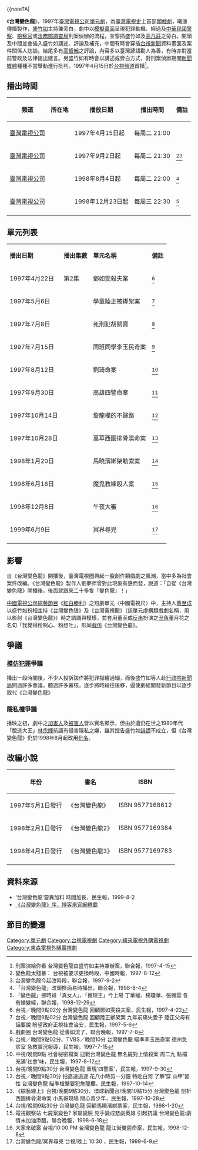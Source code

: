 {{noteTA|
{{Infobox television
| 名稱 = 台灣變色龍
| 英文名稱 = Taiwan Chameleon
| 圖片 = 
| 圖說 = 
| 原名 = Taiwan Chameleon<ref>[[中華民國電視學會|中華民國電視學會]]電視年鑑編纂委員 編纂，《[[中華民國無線電視年鑑|中華民國無線電視年鑑]]第十輯：民國八十五年至八十六年》，中華民國電視學會1998年6月30日-{出}-版，第72頁。</ref>
| 分類 = [[類戲劇|類戲劇]]
| 主持 = [[盛竹如|盛竹如]]
| 旁白 = [[盛竹如|盛竹如]]、[[高凡莊|高凡莊]]
| 國家 = {{Flagicon|Taiwan}} [[臺灣|臺灣]]
| 語言 = [[華語|華語]]、[[台語|台語]]
| 集數 = 135集
| 製作人 = [[劉夢萍|劉夢萍]]、[[劉承栗|劉承栗]]、[[吳健強|吳健強]]<br>
| 導演 = 趙中興、趙龍華、蔣慶隆、丁夢龍、王耀、林明賢、陳國權
| 製作公司 = [[曦康傳播有限公司|曦康傳播有限公司]]
| 每集長 = 1.5小時（含廣告）
| 頻道 = [[臺灣電視公司|臺灣電視公司]]
| 播出國家 = {{TWN}}
| 開始 = 1997年4月15日
| 結束 = 1999年11月10日
| 官方網站 =
}}

《'''台灣變色龍'''》，1997年[[臺灣電視公司|臺灣電視公司]][[單元劇|單元劇]]，為[[臺灣電視史|臺灣電視史]]上首部[[類戲劇|類戲劇]]，曦康傳播製作，[[盛竹如|盛竹如]]主持兼旁白，劇中以[[模擬畫面|模擬畫面]]呈現犯罪動機、經過及[[中華民國警察|中華民國警察]]、[[檢察官|檢察官]]或[[法務部調查局|法務部調查局]]刑案偵辦的流程，並穿插盛竹如及[[高凡莊|高凡莊]]之旁白。開頭及中間並會插入盛竹如講述、評論及補充，中間有時會穿插[[台視新聞|台視新聞]]資料畫面及案件關係人訪談。結尾多有[[高哲翰|高哲翰]]之評論，內容多以臺灣諺語勸人為善，有時亦對當前警政及法律提出建言。另盛竹如有時會以講述或旁白方式，對刑案偵辦期間[[新聞媒體|新聞媒體]]種種不當舉動進行批判。1997年4月15日於[[台視頻道|台視頻道]]首播<ref>刑案演給你看 台灣變色龍由盛竹如主持兼辦案，聯合報，1997-4-15</ref>。

==播出時間==
{| class="wikitable"  
|-  
! 頻道 || 所在地 || 播放日期 || 播出時間 || 備註
|- 
|[[臺灣電視公司|臺灣電視公司]]||{{TWN}}||1997年4月15日起||每周二 21:00|| 
|-
|[[臺灣電視公司|臺灣電視公司]]||{{TWN}}||1997年9月2日起 ||每周二 21:30||<ref>變色龍太殘暴： 台視被要求更換時段，中國時報，1997-8-12</ref><ref>台灣變色龍今起改時段，聯合報，1997-9-2</ref>
|-
|[[臺灣電視公司|臺灣電視公司]]||{{TWN}}||1998年8月4日起 ||每周二 22:00|| <ref>「台灣變色龍」改頭換面易時播出，聯合報，1998-8-4</ref> 
|-
|[[臺灣電視公司|臺灣電視公司]]||{{TWN}}||1998年12月23日起||每周三 22:30||<ref>「變色龍」挪時段「真女人」、「推理王」今上場 丁華寵、楊瓊華、張雅雲 各有婚變經，聯合報，1998-12-29</ref>    
|-
|}

==單元列表==
{| class="wikitable"  
|- 
|'''播出日期'''||'''播出集數'''||'''單元名稱'''||'''備註'''
|-
|1997年4月22日||第2集||鄧如雯殺夫案||<ref>台視／晚間9點02分 台灣變色龍 回顧鄧如雯殺夫案，民生報，1997-4-22</ref>
|-
|1997年5月6日||||學童陸正被綁架案||<ref>台視／晚間9點02分 台灣變色龍 回顧陸正綁架案 九年前痛失愛子 陸正父母有話要說 盼望政府正視社會治安，民生報，1997-5-6</ref> 
|-
|1997年7月8日||||死刑犯胡關寶||<ref>戲劇圈 台灣變色龍 從善如流了，聯合晚報，1997-7-8</ref> 
|-
|1997年7月15日||||同班同學李玉民奇案||<ref>台視／晚間9點02分、TVBS／晚間10分 台灣變色龍 瞄準李玉民奇案 德州急診室 急救實況報導，民生報，1997-7-15</ref> 
|-
|1997年8月12日||||劉琦命案||<ref>中視/晚間9點 社會秘密檔案 迎戰台灣變色龍 無名屍對上情殺案 周二九 點檔充滿'社會'味，民生報，1997-8-12</ref> 
|-
|1997年9月30日||||高雄四警命案||<ref>台視/晚間9點30分 台灣變色龍 重現'四警案'，民生報，1997-9-30</ref> 
|-
|1997年10月14日||||詹龍欄的不歸路||<ref>台視／晚間9點30分 拍高速追逐 花八小時剪一分鐘 特赴白河 了解‘穿 山甲’習性 台灣變色龍 瞄準槍擊要犯詹龍欄，民生報，1997-10-14</ref> 
|-
|1997年10月28日||||萬華西園排骨湯命案||<ref>《綜藝線上》台視/晚間9點30分、環球新聞台/晚間10點15分 台灣變色龍 剖析西園排骨湯命案 小馬哥現場 關心青少年，民生報，1997-10-28</ref> 
|-
|1998年1月20日||||馬曉濱綁架勒索案||<ref>台視/晚間9點30分 台灣變色龍 回顧馬曉濱綁票案，民生報，1998-1-20</ref> 
|-
|1998年6月16日||||魔鬼教練殺人案||<ref>電視觀察站 七屍案變色? 家屬變臉 兇手變成悲劇英雄 引起抗議 台灣變色龍:劇情未加油添醋，聯合晚報，1998-6-18</ref> 
|-
|1998年12月8日||||午夜大審||<ref>大家來破案 台視/10:00 PM 台灣變色龍 龍江街雙屍命案，民生報，1998-12-8</ref> 
|-
|1999年6月9日||||冥界尋兇||<ref>台灣變色龍/冥界尋兇 台視/晚上 10:30 ，民生報，1999-6-9</ref> 
|-
|}


 

==影響==
自《台灣變色龍》開播後，臺灣電視圈興起一股創作類戲劇之風潮，當中多為社會案件改編。《台灣變色龍》製作人劉夢萍曾對此現象有感而發，說道：「自從《台灣變色龍》開播後，後面就跟來二十多隻『變色龍』！」

[[中國電視公司|中國電視公司]][[綜藝節目|綜藝節目]]《[[紅白勝利|紅白勝利]]》之短劇單元〈中國電視尺〉中，主持人[[董至成|董至成]]以盛竹如扮相主持《台灣變色狼》及《台灣電視龍》（該單元[[虛構|虛構]]類戲劇名稱，用以影射《台灣變色龍》）時之語調與模樣，並套用董至成[[反串|反串]]扮演之[[丑角|丑角]]董月花之名句「我覺得粉啊心、粉想吐」，形同[[戲仿|戲仿]]《台灣變色龍》。

==爭議==
===[[模仿|模仿]][[犯罪|犯罪]]爭議===
播出一段時間後，不少人投訴該作將犯罪描繪過細，而後盛竹如等人赴[[行政院新聞局|行政院新聞局]]開過許多會議，聽過許多審核，逐步將時段往後移，逼使劇組開發新節目以逐步取代《台灣變色龍》 

===[[隱私權|隱私權]]爭議===
播映之初，劇中之[[加害人|加害人]]及[[被害人|被害人]]皆以實名顯示，但由於遭仍在世之1980年代「脫逃大王」[[林宗輝|林宗輝]]抗議有侵害隱私之嫌，雖其控告盛竹如[[誹謗|誹謗]]不成立，但《台灣變色龍》仍於1998年8月起改用[[化名|化名]]。

==改編小說==
{| class="wikitable"
|-
! 年份 !! 書名 !! ISBN
|-
|1997年5月1日發行||《台灣變色龍》 || ISBN 9577168612
|-
|1998年2月1日發行||《台灣變色龍2》|| ISBN 9577169384
|-
|1998年4月1日發行||《台灣變色龍3》|| ISBN 9577169783
|-
|}

==資料來源==
{{reflist}}
*‘台灣變色龍’靈異加料 時間加長，民生報，1999-8-2
*[https://www.books.com.tw/products/0010082747 《台灣變色龍》序，博客來官網轉載] {{Wayback|url=https://www.books.com.tw/products/0010082747 |date=20210413021802 }}
 

==節目的變遷==
{{電視節目的變遷
|電視台= {{TWN}} [[台視|台視]]
|播放檔次= 每周二 
|節目名稱= 台灣變色龍<br>（1997年4月15日 － 1998年12月22日）
|上一節目= 
|下一節目= [[誰是推理王|誰是推理王]]<br>(1998年12月29日-)
}}
{{電視節目的變遷
|電視台= {{TWN}} [[台視|台視]]
|播放檔次= 每周三
|節目名稱= 台灣變色龍<br>（1998年12月23日 － 1999年11月10日）
|上一節目=  
|下一節目= 
}}
 
[[Category:單元劇|Category:單元劇]]
[[Category:台視電視劇|Category:台視電視劇]]
[[Category:緯來電視外購電視劇|Category:緯來電視外購電視劇]]
[[Category:東森電視外購電視劇|Category:東森電視外購電視劇]]